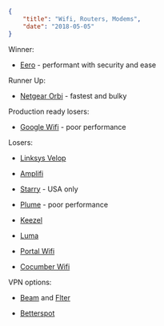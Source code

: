 ```json
{
	"title": "Wifi, Routers, Modems",
	"date": "2018-05-05"
}
```

Winner:

- [Eero](https://eero.com) - performant with security and ease

Runner Up:

- [Netgear Orbi](https://www.netgear.com/orbi/) - fastest and bulky

Production ready losers:

- [Google Wifi](https://store.google.com/au/product/google_wifi) - poor performance

Losers:

- [Linksys Velop](https://www.linksys.com/us/velop/?ref=producthunt)

- [Amplifi](https://www.amplifi.com)

- [Starry](https://starry.com) - USA only

- [Plume](https://www.plumewifi.com/?ref=producthunt) - poor performance

- [Keezel](https://keezel.co/?ref=producthunt)

- [Luma](https://getluma.com/?ref=producthunt)

- [Portal Wifi](https://portalwifi.com/?ref=producthunt)

- [Cocumber Wifi](https://cucumberwifi.io/?ref=producthunt)

VPN options:

- [Beam](https://flter.me) and [Flter](https://flter.me/flter)

- [Betterspot](https://betterspot.com)
